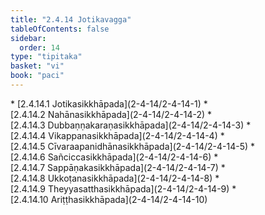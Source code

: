 ```yaml
---
title: "2.4.14 Jotikavagga"
tableOfContents: false
sidebar:
  order: 14
type: "tipitaka"
basket: "vi"
book: "paci"
---
```



<DynamicBreadcrumb />



<TableOfContents book="paci" section="2.4.14">
* [2.4.14.1 Jotikasikkhāpada](2-4-14/2-4-14-1)
* [2.4.14.2 Nahānasikkhāpada](2-4-14/2-4-14-2)
* [2.4.14.3 Dubbaṇṇakaraṇasikkhāpada](2-4-14/2-4-14-3)
* [2.4.14.4 Vikappanasikkhāpada](2-4-14/2-4-14-4)
* [2.4.14.5 Cīvaraapanidhānasikkhāpada](2-4-14/2-4-14-5)
* [2.4.14.6 Sañciccasikkhāpada](2-4-14/2-4-14-6)
* [2.4.14.7 Sappāṇakasikkhāpada](2-4-14/2-4-14-7)
* [2.4.14.8 Ukkoṭanasikkhāpada](2-4-14/2-4-14-8)
* [2.4.14.9 Theyyasatthasikkhāpada](2-4-14/2-4-14-9)
* [2.4.14.10 Ariṭṭhasikkhāpada](2-4-14/2-4-14-10)
</TableOfContents>